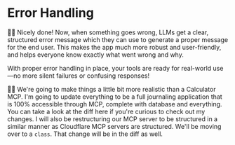 # Error Handling

<EpicVideo url="https://www.epicai.pro/workshops/day-1-setup-intro-and-tools/error-handling~mbnk6/solution" />

👨‍💼 Nicely done! Now, when something goes wrong, LLMs get a clear, structured
error message which they can use to generate a proper message for the end user.
This makes the app much more robust and user-friendly, and helps everyone know
exactly what went wrong and why.

With proper error handling in place, your tools are ready for real-world use—no
more silent failures or confusing responses!

🧝‍♀️ We're going to make things a little bit more realistic than a Calculator MCP.
I'm going to update everything to be a full journaling application that is 100%
accessible through MCP, complete with database and everything. You can take
a <NextDiffLink>look at the diff here</NextDiffLink> if you're curious to check
out my changes. I will also be restructuring our MCP server to be structured in
a similar manner as Cloudflare MCP servers are structured. We'll be moving over
to a `class`. That change will be in the diff as well.

